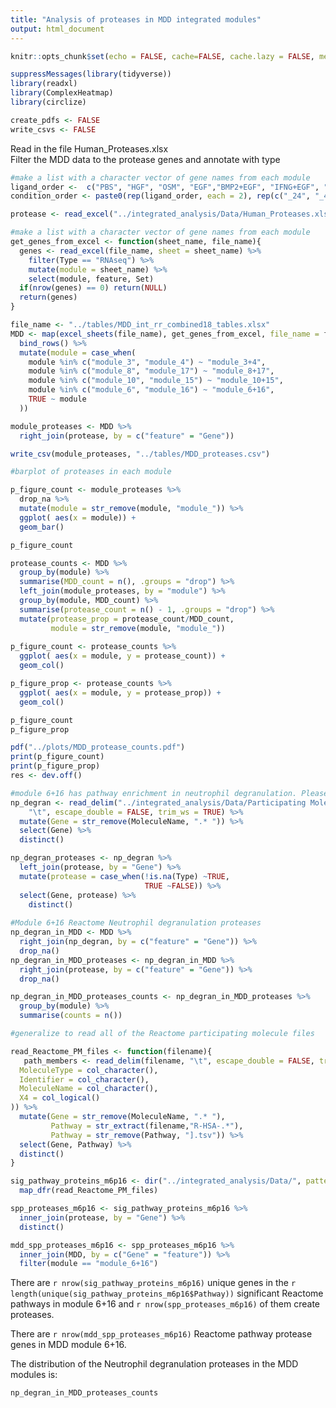 ```yaml
---
title: "Analysis of proteases in MDD integrated modules"
output: html_document
---
```


```r
knitr::opts_chunk$set(echo = FALSE, cache=FALSE, cache.lazy = FALSE, message=FALSE, warning = FALSE, fig.height=10, fig.width=12)

suppressMessages(library(tidyverse))
library(readxl)
library(ComplexHeatmap)
library(circlize)

create_pdfs <- FALSE
write_csvs <- FALSE

```

Read in the file Human_Proteases.xlsx  
Filter the MDD data to the protease genes and annotate with type     
 

```r

#make a list with a character vector of gene names from each module
ligand_order <-  c("PBS", "HGF", "OSM", "EGF","BMP2+EGF", "IFNG+EGF", "TGFB+EGF")
condition_order <- paste0(rep(ligand_order, each = 2), rep(c("_24", "_48"), times = length(ligand_order)))

protease <- read_excel("../integrated_analysis/Data/Human_Proteases.xlsx")

#make a list with a character vector of gene names from each module
get_genes_from_excel <- function(sheet_name, file_name){
  genes <- read_excel(file_name, sheet = sheet_name) %>%
    filter(Type == "RNAseq") %>%
    mutate(module = sheet_name) %>%
    select(module, feature, Set)
  if(nrow(genes) == 0) return(NULL)
  return(genes)
}

file_name <- "../tables/MDD_int_rr_combined18_tables.xlsx"
MDD <- map(excel_sheets(file_name), get_genes_from_excel, file_name = file_name) %>%
  bind_rows() %>%
  mutate(module = case_when(
    module %in% c("module_3", "module_4") ~ "module_3+4",
    module %in% c("module_8", "module_17") ~ "module_8+17",
    module %in% c("module_10", "module_15") ~ "module_10+15",
    module %in% c("module_6", "module_16") ~ "module_6+16",
    TRUE ~ module
  ))

module_proteases <- MDD %>%
  right_join(protease, by = c("feature" = "Gene"))

write_csv(module_proteases, "../tables/MDD_proteases.csv")

```

```r
#barplot of proteases in each module

p_figure_count <- module_proteases %>%
  drop_na %>%
  mutate(module = str_remove(module, "module_")) %>%
  ggplot( aes(x = module)) +
  geom_bar()

p_figure_count

protease_counts <- MDD %>%
  group_by(module) %>%
  summarise(MDD_count = n(), .groups = "drop") %>%
  left_join(module_proteases, by = "module") %>%
  group_by(module, MDD_count) %>%
  summarise(protease_count = n() - 1, .groups = "drop") %>%
  mutate(protease_prop = protease_count/MDD_count,
         module = str_remove(module, "module_"))
  
p_figure_count <- protease_counts %>%
  ggplot( aes(x = module, y = protease_count)) +
  geom_col()

p_figure_prop <- protease_counts %>%
  ggplot( aes(x = module, y = protease_prop)) +
  geom_col()

p_figure_count
p_figure_prop

pdf("../plots/MDD_protease_counts.pdf")
print(p_figure_count)
print(p_figure_prop)
res <- dev.off()

#module 6+16 has pathway enrichment in neutrophil degranulation. Please check how many of the features in neutrophil degranulation are proteases.
np_degran <- read_delim("../integrated_analysis/Data/Participating Molecules [R-HSA-6798695].tsv", 
    "\t", escape_double = FALSE, trim_ws = TRUE) %>%
  mutate(Gene = str_remove(MoleculeName, ".* ")) %>%
  select(Gene) %>%
  distinct()

np_degran_proteases <- np_degran %>%
  left_join(protease, by = "Gene") %>%
  mutate(protease = case_when(!is.na(Type) ~TRUE,
                              TRUE ~FALSE)) %>%
  select(Gene, protease) %>%
    distinct()
  
#Module 6+16 Reactome Neutrophil degranulation proteases
np_degran_in_MDD <- MDD %>%
  right_join(np_degran, by = c("feature" = "Gene")) %>%
  drop_na()
np_degran_in_MDD_proteases <- np_degran_in_MDD %>%
  right_join(protease, by = c("feature" = "Gene")) %>%
  drop_na()

np_degran_in_MDD_proteases_counts <- np_degran_in_MDD_proteases %>%
  group_by(module) %>%
  summarise(counts = n())

#generalize to read all of the Reactome participating molecule files

read_Reactome_PM_files <- function(filename){
   path_members <- read_delim(filename, "\t", escape_double = FALSE, trim_ws = TRUE,col_types = cols(
  MoleculeType = col_character(),
  Identifier = col_character(),
  MoleculeName = col_character(),
  X4 = col_logical()
)) %>%
  mutate(Gene = str_remove(MoleculeName, ".* "),
         Pathway = str_extract(filename,"R-HSA-.*"),
         Pathway = str_remove(Pathway, "].tsv")) %>%
  select(Gene, Pathway) %>%
  distinct()
}

sig_pathway_proteins_m6p16 <- dir("../integrated_analysis/Data/", pattern = "Participating",full.names = TRUE) %>%
  map_dfr(read_Reactome_PM_files)

spp_proteases_m6p16 <- sig_pathway_proteins_m6p16 %>%
  inner_join(protease, by = "Gene") %>%
  distinct()

mdd_spp_proteases_m6p16 <- spp_proteases_m6p16 %>%
  inner_join(MDD, by = c("Gene" = "feature")) %>%
  filter(module == "module_6+16")

```

There are `r nrow(sig_pathway_proteins_m6p16)` unique genes in the `r length(unique(sig_pathway_proteins_m6p16$Pathway))` significant Reactome pathways in module 6+16 and `r nrow(spp_proteases_m6p16)` of them create proteases.

There are `r nrow(mdd_spp_proteases_m6p16)` Reactome pathway protease genes in MDD module 6+16.

The distribution of the Neutrophil degranulation proteases in the MDD modules is:  

```r
np_degran_in_MDD_proteases_counts

```





